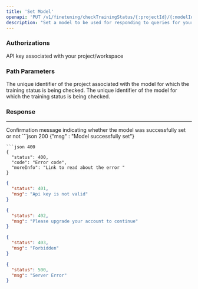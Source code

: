 ```yaml
---
title: 'Set Model'
openapi: 'PUT /v1/finetuning/checkTrainingStatus/{:projectId}/{:modelId}'
description: "Set a model to be used for responding to queries for your workspace."
---
```

### Authorizations
<ParamField header="x-api-key" type="string" required>
API key associated with your project/workspace
</ParamField>

### Path Parameters
<ParamField path="projectId" type="string" required>
The unique identifier of the project associated with the model for which the training status is being checked.
</ParamField>
<ParamField path="modelId" type="string" required>
The unique identifier of the model for which the training status is being checked.
</ParamField>

### Response
___
<ResponseField name="msg" type="object">
Confirmation message indicating whether the model was successfully set or not
</ResponseField>

<ResponseExample>
   ```json 200
{"msg" : "Model successfully set"}

```
```json 400
{
  "status": 400,
  "code": "Error code",
  "moreInfo": "Link to read about the error "
}
```
```json 401
{
  "status": 401,
  "msg": "Api key is not valid"
}
```
```json 402
{
  "status": 402,
  "msg": "Please upgrade your account to continue"
}
```
```json 403
{
  "status": 403,
  "msg": "Forbidden"
}
```
```json 500
{
  "status": 500,
  "msg": "Server Error"
}
```
</ResponseExample>


